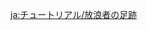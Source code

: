 {{Tutorial
|title    = Wanderer's Trail
|about    = Wanderer's Trail
|image1   = Tutorial Teleport Waypoint.png
|text1    = 1. Open the world map.<br />2. Select an unlocked {{Color|help|Teleport Waypoint}} to teleport to that location.
}}

[[ja:チュートリアル/放浪者の足跡]]